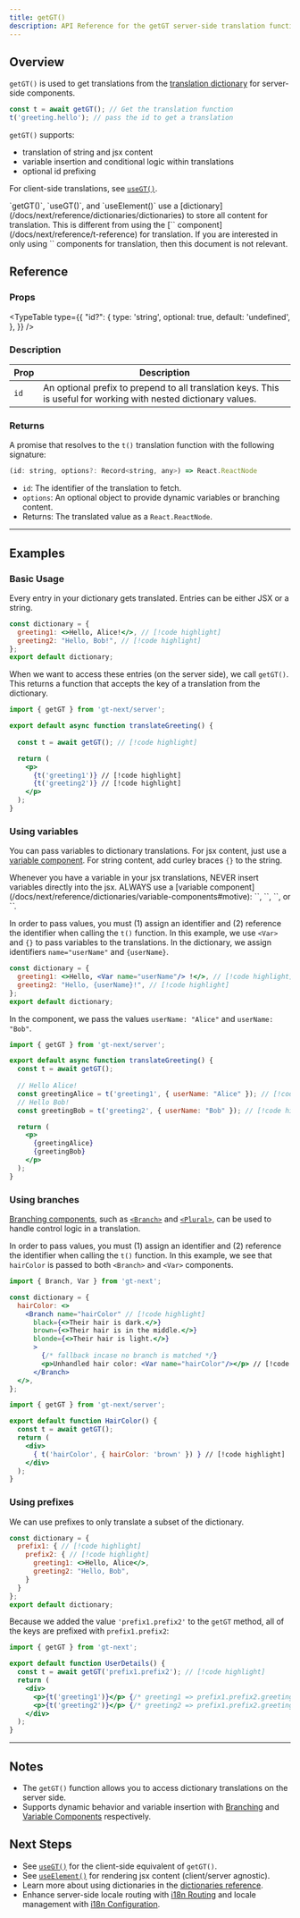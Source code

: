```yaml
---
title: getGT()
description: API Reference for the getGT server-side translation function
---
```


## Overview

`getGT()` is used to get translations from the [translation dictionary](/docs/next/reference/dictionaries/dictionaries) for server-side components.

```jsx
const t = await getGT(); // Get the translation function
t('greeting.hello'); // pass the id to get a translation
```

`getGT()` supports:
  * translation of string and jsx content
  * variable insertion and conditional logic within translations
  * optional id prefixing

For client-side translations, see [`useGT()`](/docs/next/api/dictionary/useGT).

<Callout>
  `getGT()`, `useGT()`, and `useElement()` use a [dictionary](/docs/next/reference/dictionaries/dictionaries) to store all content for translation.
  This is different from using the [`<T>` component](/docs/next/reference/t-reference) for translation.
  If you are interested in only using `<T>` components for translation, then this document is not relevant.
</Callout>

## Reference

### Props

<TypeTable
  type={{
    "id?": {
        type: 'string',
        optional: true,
        default: 'undefined',
    },
  }}
/>

### Description
| Prop | Description |
| ---- | ----------- |
| `id` | An optional prefix to prepend to all translation keys. This is useful for working with nested dictionary values. |

### Returns

A promise that resolves to the `t()` translation function with the following signature:

```jsx
(id: string, options?: Record<string, any>) => React.ReactNode
```
* `id`: The identifier of the translation to fetch.
* `options`: An optional object to provide dynamic variables or branching content.
* Returns: The translated value as a `React.ReactNode`.

---

## Examples

### Basic Usage
Every entry in your dictionary gets translated.
Entries can be either JSX or a string.

```jsx title="dictionary.jsx" copy
const dictionary = {
  greeting1: <>Hello, Alice!</>, // [!code highlight]
  greeting2: "Hello, Bob!", // [!code highlight]
};
export default dictionary;
```

When we want to access these entries (on the server side), we call `getGT()`.
This returns a function that accepts the key of a translation from the dictionary.

```jsx title="translateGreeting.jsx" copy
import { getGT } from 'gt-next/server';

export default async function translateGreeting() {
  
  const t = await getGT(); // [!code highlight]

  return (
    <p>
      {t('greeting1')} // [!code highlight]
      {t('greeting2')} // [!code highlight]
    </p>
  );
}
```

### Using variables

You can pass variables to dictionary translations.
For jsx content, just use a [variable component](/docs/next/reference/dictionaries/variable-components).
For string content, add curley braces `{}` to the string.

<Callout type="error">
  Whenever you have a variable in your jsx translations,
  NEVER insert variables directly into the jsx.
  ALWAYS use a [variable component](/docs/next/reference/dictionaries/variable-components#motive):
  `<Currency>`, `<DateTime>`, `<Num>`, or `<Var>`.
</Callout>

In order to pass values, you must (1) assign an identifier and (2) reference the identifier when calling the `t()` function.
In this example, we use `<Var>` and `{}` to pass variables to the translations.
In the dictionary, we assign identifiers `name="userName"` and `{userName}`.

```jsx title="dictionary.jsx" copy
const dictionary = {
  greeting1: <>Hello, <Var name="userName"/> !</>, // [!code highlight]
  greeting2: "Hello, {userName}!", // [!code highlight]
};
export default dictionary;
```
In the component, we pass the values `userName: "Alice"` and `userName: "Bob"`.

```jsx title="src/server/translateGreeting.jsx" copy
import { getGT } from 'gt-next/server';

export default async function translateGreeting() {
  const t = await getGT();
  
  // Hello Alice!
  const greetingAlice = t('greeting1', { userName: "Alice" }); // [!code highlight]
  // Hello Bob!
  const greetingBob = t('greeting2', { userName: "Bob" }); // [!code highlight]

  return (
    <p>
      {greetingAlice}
      {greetingBob}
    </p>
  );
}
```
### Using branches
[Branching components](/docs/next/reference/dictionaries/branching-components), such as [`<Branch>`](/docs/next/api/components/branch) and [`<Plural>`](/docs/next/api/components/plural),
can be used to handle control logic in a translation.

In order to pass values, you must (1) assign an identifier and (2) reference the identifier when calling the `t()` function.
In this example, we see that `hairColor` is passed to both `<Branch>` and `<Var>` components.
```jsx title="dictionary.jsx" copy
import { Branch, Var } from 'gt-next';

const dictionary = {
  hairColor: <>
    <Branch name="hairColor" // [!code highlight]
      black={<>Their hair is dark.</>}
      brown={<>Their hair is in the middle.</>}
      blonde={<>Their hair is light.</>}
      >
        {/* fallback incase no branch is matched */}
        <p>Unhandled hair color: <Var name="hairColor"/></p> // [!code highlight]
      </Branch>
  </>,
};
```

```jsx title="HairColor.jsx" copy
import { getGT } from 'gt-next/server';

export default function HairColor() {
  const t = await getGT();
  return (
    <div>
      { t('hairColor', { hairColor: 'brown' }) } // [!code highlight]
    </div>
  );
}
```

### Using prefixes
We can use prefixes to only translate a subset of the dictionary.
```jsx  title="dictionary.jsx" copy
const dictionary = {
  prefix1: { // [!code highlight]
    prefix2: { // [!code highlight]
      greeting1: <>Hello, Alice</>,
      greeting2: "Hello, Bob",
    }
  }
};
export default dictionary;
```
Because we added the value `'prefix1.prefix2'` to the `getGT` method, all of the keys are prefixed with `prefix1.prefix2`:
```jsx title="UserDetails.jsx" copy
import { getGT } from 'gt-next';

export default function UserDetails() {
  const t = await getGT('prefix1.prefix2'); // [!code highlight]
  return (
    <div>
      <p>{t('greeting1')}</p> {/* greeting1 => prefix1.prefix2.greeting1 */} // [!code highlight]
      <p>{t('greeting2')}</p> {/* greeting2 => prefix1.prefix2.greeting2 */} // [!code highlight]
    </div>
  );
}
```
---

## Notes
 * The `getGT()` function allows you to access dictionary translations on the server side.
 * Supports dynamic behavior and variable insertion with [Branching](/docs/next/reference/template-dictionaries/branching-components) and [Variable Components]((/docs/next/reference/template-dictionaries/variable-components)) respectively.

## Next Steps
 * See [`useGT()`](/docs/next/api/dictionary/useGT) for the client-side equivalent of `getGT()`.
 * See [`useElement()`](/docs/next/api/element/useElement) for rendering jsx content (client/server agnostic).
 * Learn more about using dictionaries in the [dictionaries reference](/docs/next/reference/dictionaries/dictionaries).
 * Enhance server-side locale routing with [i18n Routing](/docs/next/guides/i18n-routing) and locale management with [i18n Configuration](/docs/next/reference/i18n-configuration).